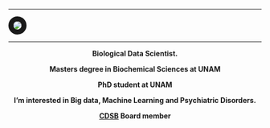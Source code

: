 ---


<img src="images/erick9.jpg"
      align="middle"
      style= "border:10px solid; border-radius: 50%"/>

***
<p style='text-align: center;'> **Biological Data Scientist.** </p> 

<p style='text-align: center;'> **Masters degree in Biochemical Sciences at UNAM** </p> 

<p style='text-align: center;'> **PhD student at UNAM** </p> 

<p style='text-align: center;'> **I'm interested in Big data, Machine Learning and Psychiatric Disorders.** </p> 

<p style='text-align: center;'> **[CDSB](https://comunidadbioinfo.github.io/es/) Board member** </p> 





<!-- <img src="images/red.png" -->
<!--       align="middle" -->
<!--       style= "border:5px solid;  border-radius: 20%"/>  -->

      

